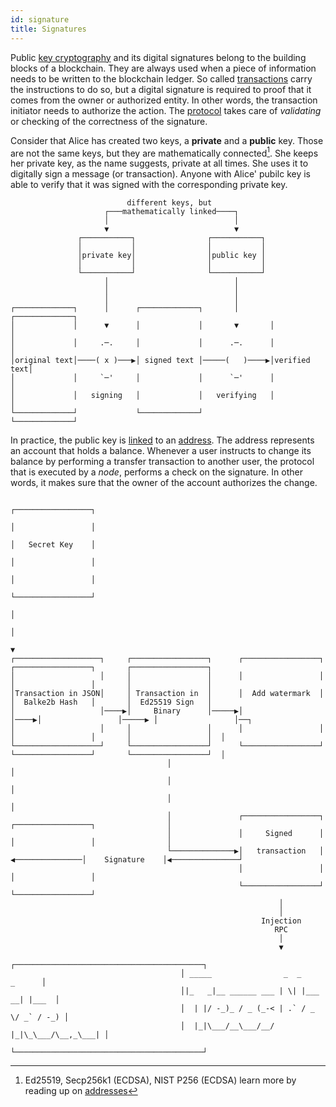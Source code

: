 ```yaml
---
id: signature
title: Signatures
---
```


Public [key cryptography](key-pair) and its digital signatures belong to the building blocks of a blockchain. They are always used when a piece of information needs to be written to the blockchain ledger. So called [transactions](../operations/transaction) carry the instructions to do so, but a digital signature is required to proof that it comes from the owner or authorized entity. In other words, the transaction initiator needs to authorize the action. The [protocol](../protocol) takes care of *validating* or checking of the correctness of the signature. 

Consider that Alice has created two keys, a **private** and a **public** key. Those are not the same keys, but they are mathematically connected[^1]. She keeps her private key, as the name suggests, private at all times. She uses it to digitally sign a message (or transaction). Anyone with Alice' pubilc key is able to verify that it was signed with the corresponding private key. 


```
                          different keys, but                            
                     ┌───mathematically linked────┐                      
                     │                            │                      
                     ▼                            ▼                      
               ┌───────────┐                ┌───────────┐                
               │           │                │           │                
               │private key│                │public key │                
               │           │                │           │                
               └───────────┘                └───────────┘                
                     │                            │                      
                     │                            │                      
                     │                            │                      
┌─────────────┐      │      ┌─────────────┐       │       ┌─────────────┐
│             │      ▼      │             │       ▼       │             │
│             │     .─.     │             │      .─.      │             │
│original text│────( x )───▶│ signed text │─────(   )────▶│verified text│
│             │     `─'     │             │      `─'      │             │
│             │   signing   │             │   verifying   │             │
└─────────────┘             └─────────────┘               └─────────────┘
```

In practice, the public key is [linked](key-pair) to an [address](address). The address represents an account that holds a balance. Whenever a user instructs to change its balance by performing a transfer transaction to another user, the protocol that is executed by a *node*, performs a check on the signature. In other words, it makes sure that the owner of the account authorizes the change. 

```
                                                                                                     ┌─────────────────┐   
                                                                                                     │                 │   
                                                                                                     │   Secret Key    │   
                                                                                                     │                 │   
                                                                                                     │                 │   
                                                                                                     └─────────────────┘   
                                                                                                              │            
                                                                                                              │            
                                                                                                              ▼            
┌───────────────────┐     ┌─────────────────┐      ┌─────────────────┐     ┌─────────────────┐       ┌─────────────────┐   
│                   │     │                 │      │                 │     │                 │       │                 │   
│Transaction in JSON│     │ Transaction in  │      │  Add watermark  │     │  Balke2b Hash   │       │  Ed25519 Sign   │   
│                   │────▶│     Binary      │─────▶│                 │────▶│                 │─────▶ │                 │──┐
│                   │     │                 │      │                 │     │                 │       │                 │  │
└───────────────────┘     └─────────────────┘      └─────────────────┘     └─────────────────┘       └─────────────────┘  │
                                   │                                                                                      │
                                   │                                                                                      │
                                   │                                                                                      │
                                   │               ┌─────────────────┐                 ┌─────────────────┐                │
                                   │               │     Signed      │                 │                 │                │
                                   └──────────────▶│   transaction   │ ◀───────────────│    Signature    │◀───────────────┘
                                                   │                 │                 │                 │                 
                                                   └─────────────────┘                 └─────────────────┘                 
                                                            │                                                              
                                                            │                                                              
                                                        Injection                                                          
                                                           RPC                                                             
                                                            │                                                              
                                                            ▼                                                              
                                      ┌──────────────────────────────────────────┐                                         
                                      │ _____                _  _         _      │                                         
                                      │|_   _|__ ______ ___ | \| |___  __| |___  │                                         
                                      │  | |/ -_)_ / _ (_-< | .` / _ \/ _` / -_) │                                         
                                      │  |_|\___/__\___/__/ |_|\_\___/\__,_\___| │                                         
                                      └──────────────────────────────────────────┘                                         
```

[^1]: Ed25519, Secp256k1 (ECDSA), NIST P256 (ECDSA) learn more by reading up on [addresses](address)
